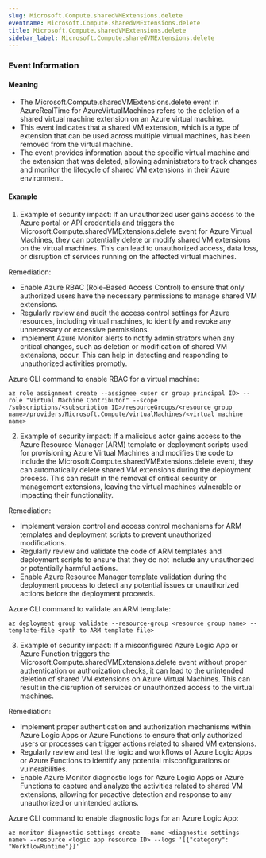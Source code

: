```yaml
--- 
slug: Microsoft.Compute.sharedVMExtensions.delete
eventname: Microsoft.Compute.sharedVMExtensions.delete
title: Microsoft.Compute.sharedVMExtensions.delete
sidebar_label: Microsoft.Compute.sharedVMExtensions.delete
---
```

                       
### Event Information

#### Meaning

- The Microsoft.Compute.sharedVMExtensions.delete event in AzureRealTime for AzureVirtualMachines refers to the deletion of a shared virtual machine extension on an Azure virtual machine.
- This event indicates that a shared VM extension, which is a type of extension that can be used across multiple virtual machines, has been removed from the virtual machine.
- The event provides information about the specific virtual machine and the extension that was deleted, allowing administrators to track changes and monitor the lifecycle of shared VM extensions in their Azure environment.

#### Example

1. Example of security impact: If an unauthorized user gains access to the Azure portal or API credentials and triggers the Microsoft.Compute.sharedVMExtensions.delete event for Azure Virtual Machines, they can potentially delete or modify shared VM extensions on the virtual machines. This can lead to unauthorized access, data loss, or disruption of services running on the affected virtual machines.

Remediation:
- Enable Azure RBAC (Role-Based Access Control) to ensure that only authorized users have the necessary permissions to manage shared VM extensions.
- Regularly review and audit the access control settings for Azure resources, including virtual machines, to identify and revoke any unnecessary or excessive permissions.
- Implement Azure Monitor alerts to notify administrators when any critical changes, such as deletion or modification of shared VM extensions, occur. This can help in detecting and responding to unauthorized activities promptly.

Azure CLI command to enable RBAC for a virtual machine:
```
az role assignment create --assignee <user or group principal ID> --role "Virtual Machine Contributor" --scope /subscriptions/<subscription ID>/resourceGroups/<resource group name>/providers/Microsoft.Compute/virtualMachines/<virtual machine name>
```

2. Example of security impact: If a malicious actor gains access to the Azure Resource Manager (ARM) template or deployment scripts used for provisioning Azure Virtual Machines and modifies the code to include the Microsoft.Compute.sharedVMExtensions.delete event, they can automatically delete shared VM extensions during the deployment process. This can result in the removal of critical security or management extensions, leaving the virtual machines vulnerable or impacting their functionality.

Remediation:
- Implement version control and access control mechanisms for ARM templates and deployment scripts to prevent unauthorized modifications.
- Regularly review and validate the code of ARM templates and deployment scripts to ensure that they do not include any unauthorized or potentially harmful actions.
- Enable Azure Resource Manager template validation during the deployment process to detect any potential issues or unauthorized actions before the deployment proceeds.

Azure CLI command to validate an ARM template:
```
az deployment group validate --resource-group <resource group name> --template-file <path to ARM template file>
```

3. Example of security impact: If a misconfigured Azure Logic App or Azure Function triggers the Microsoft.Compute.sharedVMExtensions.delete event without proper authentication or authorization checks, it can lead to the unintended deletion of shared VM extensions on Azure Virtual Machines. This can result in the disruption of services or unauthorized access to the virtual machines.

Remediation:
- Implement proper authentication and authorization mechanisms within Azure Logic Apps or Azure Functions to ensure that only authorized users or processes can trigger actions related to shared VM extensions.
- Regularly review and test the logic and workflows of Azure Logic Apps or Azure Functions to identify any potential misconfigurations or vulnerabilities.
- Enable Azure Monitor diagnostic logs for Azure Logic Apps or Azure Functions to capture and analyze the activities related to shared VM extensions, allowing for proactive detection and response to any unauthorized or unintended actions.

Azure CLI command to enable diagnostic logs for an Azure Logic App:
```
az monitor diagnostic-settings create --name <diagnostic settings name> --resource <logic app resource ID> --logs '[{"category": "WorkflowRuntime"}]'
```


 